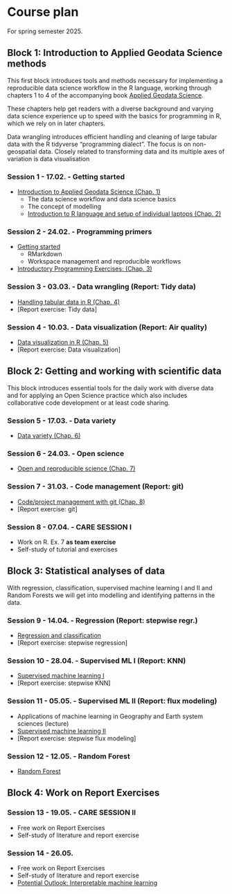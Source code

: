 # Course plan {#sec-plan}

For spring semester 2025.

## Block 1: Introduction to Applied Geodata Science methods {.unnumbered}

This first block introduces tools and methods necessary for implementing a reproducible data science workflow in the R language, working through chapters 1 to 4 of the accompanying book [Applied Geodata Science](https://geco-bern.github.io/agds_book/).

These chapters help get readers with a diverse background and varying data science experience up to speed with the basics for programming in R, which we rely on in later chapters.

Data wrangling introduces efficient handling and cleaning of large tabular data with the R tidyverse “programming dialect”. The focus is on non-geospatial data.
Closely related to transforming data and its multiple axes of variation is data visualisation


### Session 1 - 17.02. - Getting started {.unnumbered}

- [Introduction to Applied Geodata Science (Chap. 1)](https://geco-bern.github.io/agds_book/intro.html#what-is-applied-geodata-science)
  - The data science workflow and data science basics
  - The concept of modelling
  - [Introduction to R language and setup of individual laptops (Chap. 2)](https://geco-bern.github.io/agds_book/getting_started.html)

### Session 2 - 24.02. - Programming primers {.unnumbered}

- [Getting started](https://geco-bern.github.io/agds_book/getting_started.html)
  - RMarkdown
  - Workspace management and reproducible workflows
- [Introductory Programming Exercises:  (Chap. 3)](https://geco-bern.github.io/agds_book/programming_primers.html)

### Session 3 - 03.03. - Data wrangling (Report: Tidy data) {.unnumbered}

- [Handling tabular data in R (Chap. 4)](https://geco-bern.github.io/agds_book/data_wrangling.html)
- [Report exercise: Tidy data]

### Session 4 - 10.03. - Data visualization (Report: Air quality) {.unnumbered}

- [Data visualization in R (Chap. 5)](https://geco-bern.github.io/agds_book/data_vis.html)
- [Report exercise: Data visualization]

## Block 2: Getting and working with scientific data {.unnumbered}

This block introduces essential tools for the daily work with diverse data and for applying an Open Science practice which also includes collaborative code development or at least code sharing.

### Session 5 - 17.03. - Data variety {.unnumbered}

- [Data variety (Chap. 6)](https://geco-bern.github.io/agds_book/data_variety.html)

### Session 6 - 24.03. - Open science {.unnumbered}

- [Open and reproducible science (Chap. 7)](https://geco-bern.github.io/agds_book/open_science.html#openscience)

### Session 7 - 31.03. - Code management (Report: git) {.unnumbered}

- [Code/project management with git (Chap. 8)](https://geco-bern.github.io/agds_book/code_management.html)
- [Report exercise: git]

### Session 8 - 07.04. - CARE SESSION I {.unnumbered}

- Work on R. Ex. 7 **as team exercise**
- Self-study of tutorial and exercises


## Block 3: Statistical analyses of data {.unnumbered}

With regression, classification, supervised machine learning I and II and Random Forests we will get into modelling and identifying patterns in the data.

### Session 9 - 14.04. - Regression (Report: stepwise regr.) {.unnumbered}

- [Regression and classification](https://geco-bern.github.io/agds_book/regression_classification.html)
- [Report exercise: stepwise regression]

### Session 10 - 28.04. - Supervised ML I (Report: KNN){.unnumbered}

- [Supervised machine learning I](https://geco-bern.github.io/agds_book/supervised_ml_I.html)
- [Report exercise: stepwise KNN]

### Session 11 - 05.05. - Supervised ML II (Report: flux modeling) {.unnumbered}

- Applications of machine learning in Geography and Earth system sciences (lecture)
- [Supervised machine learning II](https://geco-bern.github.io/agds_book/supervised_ml_II.html)
- [Report exercise: stepwise flux modeling]

### Session 12 - 12.05. - Random Forest {.unnumbered}

- [Random Forest](https://geco-bern.github.io/agds_book/randomforest.html)


## Block 4: Work on Report Exercises {.unnumbered}

### Session 13 - 19.05.  - CARE SESSION II {.unnumbered}

- Free work on Report Exercises
- Self-study of literature and report exercise

### Session 14 - 26.05. {.unnumbered}

- Free work on Report Exercises
- Self-study of literature and report exercise
- [Potential Outlook: Interpretable machine learning](https://geco-bern.github.io/agds_book/interpretableml.html)

